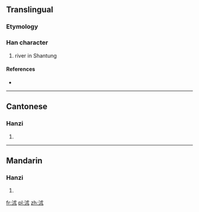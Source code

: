 ==Translingual==

===Etymology===
{{Han compound|水|朮|c1=s|c2=p|t1=river|ls=psc}}

===Han character===
{{Han char|rn=85|rad=水|as=05|sn=8|four=3313<sub>4</sub>|canj=水戈木 (EID), 水戈十金 (EIJC), X水戈木 (XEID)}}

# river in Shantung

====References====
* {{Han ref|kx=0613.010|dkj=17237|dj=1006.030|hdz=31582.010|uh=6CAD|ud=27821|bh=CCF5|bd=52469}}

----

==Cantonese==

===Hanzi===
{{yue-hanzi|jyut=|y=seut6}}

# {{defn|lang=yue|sort=水05}}

----

==Mandarin==

===Hanzi===
{{cmn-hanzi|pin=[[jiān]] ([[jian1]]), [[jǔ]] ([[ju3]]), [[jù]] ([[ju4]]), [[shù]] ([[shu4]]), [[zǔ]] ([[zu3]])|wg=chien<sup>1</sup>, chü<sup>3</sup>, chü<sup>4</sup>, shu<sup>4</sup>, tsu<sup>3</sup>}}

# {{defn|lang=cmn|sort=水05}}

[[fr:沭]]
[[pl:沭]]
[[zh:沭]]